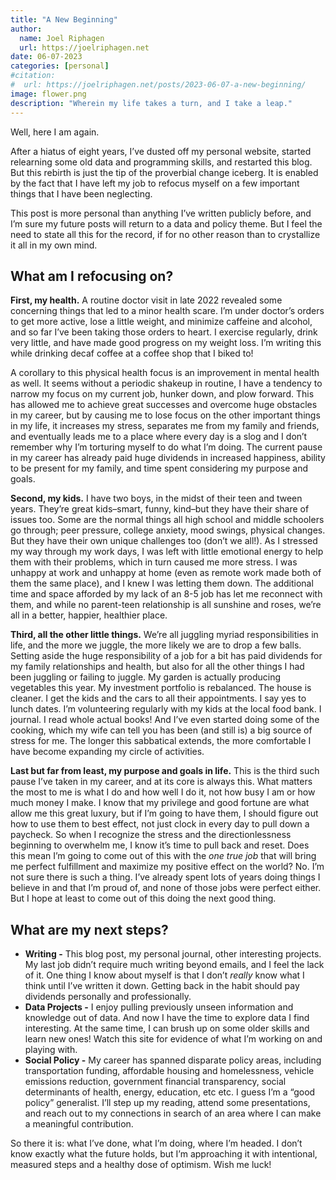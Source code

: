 ```yaml
---
title: "A New Beginning"
author:
  name: Joel Riphagen
  url: https://joelriphagen.net
date: 06-07-2023
categories: [personal]
#citation:
#  url: https://joelriphagen.net/posts/2023-06-07-a-new-beginning/
image: flower.png
description: "Wherein my life takes a turn, and I take a leap."
---
```


Well, here I am again.

After a hiatus of eight years, I've dusted off my personal website, started relearning some old data and programming skills, and restarted this blog. But this rebirth is just the tip of the proverbial change iceberg. It is enabled by the fact that I have left my job to refocus myself on a few important things that I have been neglecting.

This post is more personal than anything I've written publicly before, and I'm sure my future posts will return to a data and policy theme. But I feel the need to state all this for the record, if for no other reason than to crystallize it all in my own mind.

## What am I refocusing on?

**First, my health.** A routine doctor visit in late 2022 revealed some concerning things that led to a minor health scare. I'm under doctor's orders to get more active, lose a little weight, and minimize caffeine and alcohol, and so far I've been taking those orders to heart. I exercise regularly, drink very little, and have made good progress on my weight loss. I'm writing this while drinking decaf coffee at a coffee shop that I biked to!

A corollary to this physical health focus is an improvement in mental health as well. It seems without a periodic shakeup in routine, I have a tendency to narrow my focus on my current job, hunker down, and plow forward. This has allowed me to achieve great successes and overcome huge obstacles in my career, but by causing me to lose focus on the other important things in my life, it increases my stress, separates me from my family and friends, and eventually leads me to a place where every day is a slog and I don't remember why I'm torturing myself to do what I'm doing. The current pause in my career has already paid huge dividends in increased happiness, ability to be present for my family, and time spent considering my purpose and goals.

**Second, my kids.** I have two boys, in the midst of their teen and tween years. They're great kids--smart, funny, kind--but they have their share of issues too. Some are the normal things all high school and middle schoolers go through; peer pressure, college anxiety, mood swings, physical changes. But they have their own unique challenges too (don't we all!). As I stressed my way through my work days, I was left with little emotional energy to help them with their problems, which in turn caused me more stress. I was unhappy at work and unhappy at home (even as remote work made both of them the same place), and I knew I was letting them down. The additional time and space afforded by my lack of an 8-5 job has let me reconnect with them, and while no parent-teen relationship is all sunshine and roses, we're all in a better, happier, healthier place.

**Third, all the other little things.** We're all juggling myriad responsibilities in life, and the more we juggle, the more likely we are to drop a few balls. Setting aside the huge responsibility of a job for a bit has paid dividends for my family relationships and health, but also for all the other things I had been juggling or failing to juggle. My garden is actually producing vegetables this year. My investment portfolio is rebalanced. The house is cleaner. I get the kids and the cars to all their appointments. I say yes to lunch dates. I'm volunteering regularly with my kids at the local food bank. I journal. I read whole actual books! And I've even started doing some of the cooking, which my wife can tell you has been (and still is) a big source of stress for me. The longer this sabbatical extends, the more comfortable I have become expanding my circle of activities.

**Last but far from least, my purpose and goals in life.** This is the third such pause I've taken in my career, and at its core is always this. What matters the most to me is what I do and how well I do it, not how busy I am or how much money I make. I know that my privilege and good fortune are what allow me this great luxury, but if I'm going to have them, I should figure out how to use them to best effect, not just clock in every day to pull down a paycheck. So when I recognize the stress and the directionlessness beginning to overwhelm me, I know it's time to pull back and reset. Does this mean I'm going to come out of this with the *one true job* that will bring me perfect fulfillment and maximize my positive effect on the world? No. I'm not sure there is such a thing. I've already spent lots of years doing things I believe in and that I'm proud of, and none of those jobs were perfect either. But I hope at least to come out of this doing the next good thing.

## What are my next steps?

* **Writing -** This blog post, my personal journal, other interesting projects. My last job didn't require much writing beyond emails, and I feel the lack of it. One thing I know about myself is that I don't *really* know what I think until I've written it down. Getting back in the habit should pay dividends personally and professionally.
* **Data Projects -** I enjoy pulling previously unseen information and knowledge out of data. And now I have the time to explore data I find interesting. At the same time, I can brush up on some older skills and learn new ones! Watch this site for evidence of what I'm working on and playing with.
* **Social Policy -** My career has spanned disparate policy areas, including transportation funding, affordable housing and homelessness, vehicle emissions reduction, government financial transparency, social determinants of health, energy, education, etc etc. I guess I'm a "good policy" generalist. I'll step up my reading, attend some presentations, and reach out to my connections in search of an area where I can make a meaningful contribution.

So there it is: what I've done, what I'm doing, where I'm headed. I don't know exactly what the future holds, but I'm approaching it with intentional, measured steps and a healthy dose of optimism. Wish me luck!
